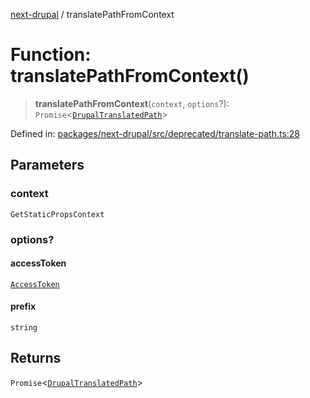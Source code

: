 [next-drupal](../globals.mdx) / translatePathFromContext

# Function: translatePathFromContext()

> **translatePathFromContext**(`context`, `options`?): `Promise`\<[`DrupalTranslatedPath`](../interfaces/DrupalTranslatedPath.mdx)\>

Defined in: [packages/next-drupal/src/deprecated/translate-path.ts:28](https://github.com/chapter-three/next-drupal/blob/b814feb907442ea504825c35810c973aeb865442/packages/next-drupal/src/deprecated/translate-path.ts#L28)

## Parameters

### context

`GetStaticPropsContext`

### options?

#### accessToken

[`AccessToken`](../interfaces/AccessToken.mdx)

#### prefix

`string`

## Returns

`Promise`\<[`DrupalTranslatedPath`](../interfaces/DrupalTranslatedPath.mdx)\>
